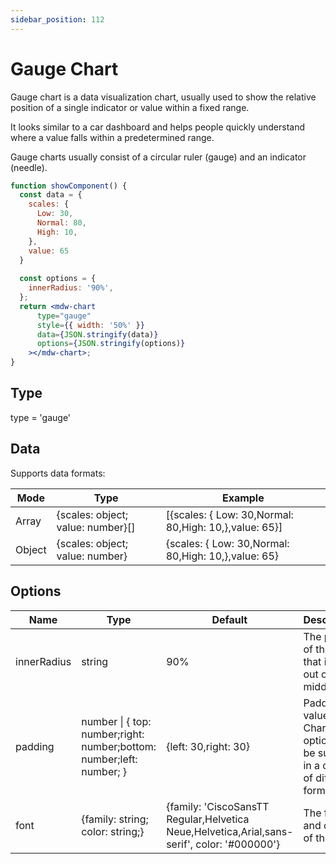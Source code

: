 ```yaml
---
sidebar_position: 112
---
```


# Gauge Chart

Gauge chart is a data visualization chart, usually used to show the relative position of a single indicator or value within a fixed range.

It looks similar to a car dashboard and helps people quickly understand where a value falls within a predetermined range.

Gauge charts usually consist of a circular ruler (gauge) and an indicator (needle).

```jsx live
function showComponent() {
  const data = {
    scales: {
      Low: 30,
      Normal: 80,
      High: 10,
    },
    value: 65
  }
  
  const options = {
    innerRadius: '90%',
  };
  return <mdw-chart
      type="gauge"
      style={{ width: '50%' }}
      data={JSON.stringify(data)}
      options={JSON.stringify(options)}
    ></mdw-chart>;
}
```

## Type

type = 'gauge'

## Data

Supports data formats:

| Mode                  | Type                               | Example                                                                                                                  |
| --------------------- | ---------------------------------- | ------------------------------------------------------------------------------------------------------------------------ |
| Array                 | {scales: object; value: number}[]|[{scales: { Low: 30,Normal: 80,High: 10,},value: 65}]                                               |
| Object                | {scales: object; value: number}  | {scales: { Low: 30,Normal: 80,High: 10,},value: 65}|

## Options

| Name   | Type   | Default | Description                                             |
| ------ | ------ | ------- | ------------------------------------------------------- |
| innerRadius | string | 90%     | The portion of the chart that is cut out of the middle. |
| padding | number \| { top: number;right: number;bottom: number;left: number; } | {left: 30,right: 30} | Padding values in Chart options can be supplied in a couple of different formats.|
| font | {family: string; color: string;} | {family: 'CiscoSansTT Regular,Helvetica Neue,Helvetica,Arial,sans-serif', color: '#000000'}     | The font and color of the scale |
